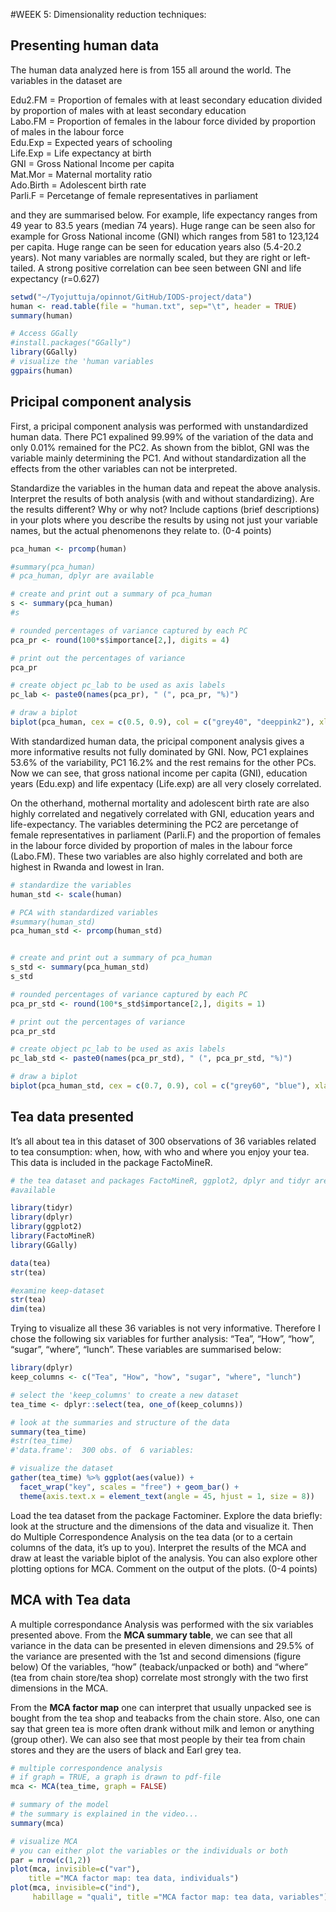 #WEEK 5: Dimensionality reduction techniques:

## Presenting human data

The human data analyzed here is from 155 all around the world. The variables in the dataset are <br>

Edu2.FM = Proportion of females with at least secondary education divided by proportion of males with at least secondary education<br>
Labo.FM = Proportion of females in the labour force divided by proportion of males in the labour force<br>
Edu.Exp = Expected years of schooling<br>
Life.Exp = Life expectancy at birth<br>
GNI =  Gross National Income per capita<br>
Mat.Mor = Maternal mortality ratio<br>
Ado.Birth = Adolescent birth rate<br>
Parli.F = Percetange of female representatives in parliament<br>

and they are summarised below. For example, life expectancy ranges from 49 year to 83.5 years (median 74 years). Huge range can be seen also for example for Gross National income (GNI) which ranges from 581 to 123,124 per capita. Huge range can be seen for education years also (5.4-20.2 years). Not many variables are normally scaled, but they are right or left-tailed. A strong positive correlation can bee seen between GNI and life expectancy (r=0.627)


```r
setwd("~/Tyojuttuja/opinnot/GitHub/IODS-project/data")
human <- read.table(file = "human.txt", sep="\t", header = TRUE)
summary(human)
```


```r
# Access GGally
#install.packages("GGally")
library(GGally)
# visualize the 'human variables
ggpairs(human)
```

## Pricipal component analysis

First, a pricipal component analysis was performed with unstandardized human data. There PC1 expalined 99.99% of the variation of the data and only 0.01% remained for the PC2. As shown from the biblot, GNI was the variable mainly determining the PC1. And without standardization all the effects from the other variables can not be interpreted.


Standardize the variables in the human data and repeat the above analysis. Interpret the results of both analysis (with and without standardizing). Are the results different? Why or why not? Include captions (brief descriptions) in your plots where you describe the results by using not just your variable names, but the actual phenomenons they relate to. (0-4 points)

```r
pca_human <- prcomp(human)

#summary(pca_human)
# pca_human, dplyr are available

# create and print out a summary of pca_human
s <- summary(pca_human)
#s

# rounded percentages of variance captured by each PC
pca_pr <- round(100*s$importance[2,], digits = 4) 

# print out the percentages of variance
pca_pr

# create object pc_lab to be used as axis labels
pc_lab <- paste0(names(pca_pr), " (", pca_pr, "%)")

# draw a biplot
biplot(pca_human, cex = c(0.5, 0.9), col = c("grey40", "deeppink2"), xlab = pc_lab[1], ylab = pc_lab[2], expand = 0.9)

```


With standardized human data, the pricipal component analysis gives a more informative results not fully dominated by GNI. Now, PC1 explaines 53.6% of the variability, PC1 16.2% and the rest remains for the other PCs. Now we can see, that gross national income per capita (GNI), education years (Edu.exp) and life expentacy (Life.exp) are all very closely correlated. 

On the otherhand, mothernal mortality and adolescent birth rate are also highly correlated and negatively correlated with GNI, education years and life-expectancy. The variables determining the PC2 are percetange of female representatives in parliament (Parli.F) and the proportion of females in the labour force divided by proportion of males in the labour force (Labo.FM). These two variables are also highly correlated and both are highest in Rwanda and lowest in Iran.



```r
# standardize the variables
human_std <- scale(human)

# PCA with standardized variables
#summary(human_std)
pca_human_std <- prcomp(human_std)


# create and print out a summary of pca_human
s_std <- summary(pca_human_std)
s_std

# rounded percentages of variance captured by each PC
pca_pr_std <- round(100*s_std$importance[2,], digits = 1) 

# print out the percentages of variance
pca_pr_std

# create object pc_lab to be used as axis labels
pc_lab_std <- paste0(names(pca_pr_std), " (", pca_pr_std, "%)")

# draw a biplot
biplot(pca_human_std, cex = c(0.7, 0.9), col = c("grey60", "blue"), xlab = pc_lab_std[1], ylab = pc_lab_std[2], expand = 0.8)

```

## Tea data presented

It's all about tea in this dataset of 300 observations of 36 variables related to tea consumption: when, how, with who and where you enjoy your tea. This data is included in the package FactoMineR. 

```r
# the tea dataset and packages FactoMineR, ggplot2, dplyr and tidyr are # 
#available

library(tidyr)
library(dplyr)
library(ggplot2)
library(FactoMineR)
library(GGally)

data(tea)
str(tea)

#examine keep-dataset
str(tea)
dim(tea)
```

Trying to visualize all these 36 variables is not very informative. Therefore I chose the following six variables for further analysis: "Tea", "How", "how", "sugar", "where", "lunch". These variables are summarised below:


```r
library(dplyr)
keep_columns <- c("Tea", "How", "how", "sugar", "where", "lunch")

# select the 'keep_columns' to create a new dataset
tea_time <- dplyr::select(tea, one_of(keep_columns))

# look at the summaries and structure of the data
summary(tea_time)
#str(tea_time)
#'data.frame':	300 obs. of  6 variables:

# visualize the dataset
gather(tea_time) %>% ggplot(aes(value)) + 
  facet_wrap("key", scales = "free") + geom_bar() + 
  theme(axis.text.x = element_text(angle = 45, hjust = 1, size = 8))
```


Load the tea dataset from the package Factominer. Explore the data briefly: look at the structure and the dimensions of the data and visualize it. Then do Multiple Correspondence Analysis on the tea data (or to a certain columns of the data, it's up to you). Interpret the results of the MCA and draw at least the variable biplot of the analysis. You can also explore other plotting options for MCA. Comment on the output of the plots. (0-4 points)

## MCA with Tea data

A multiple correspondance Analysis was performed with the six variables presented above. From the **MCA summary table**, we can see that all variance in the data can be presented in eleven dimensions and 29.5% of the variance are presented with the 1st and second dimensions (figure below) Of the variables, "how" (teaback/unpacked or both) and "where" (tea from chain store/tea shop) correlate most strongly with the two first dimensions in the MCA.

From the **MCA factor map** one can interpret that usually unpacked see is bought from the tea shop and teabacks from the chain store. Also, one can say that green tea is more often drank without milk and lemon or anything (group other). We can also see that most people by their tea from chain stores and they are the users of black and Earl grey tea. 

```r
# multiple correspondence analysis
# if graph = TRUE, a graph is drawn to pdf-file
mca <- MCA(tea_time, graph = FALSE)

# summary of the model
# the summary is explained in the video...
summary(mca)

# visualize MCA
# you can either plot the variables or the individuals or both
par = nrow(c(1,2))
plot(mca, invisible=c("var"), 
    title ="MCA factor map: tea data, individuals")
plot(mca, invisible=c("ind"), 
     habillage = "quali", title ="MCA factor map: tea data, variables")



```
